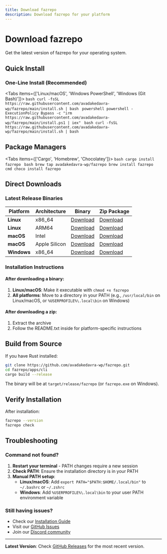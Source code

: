 ```yaml
---
title: Download fazrepo
description: Download fazrepo for your platform
---
```


# Download fazrepo

Get the latest version of fazrepo for your operating system.

## Quick Install

### One-Line Install (Recommended)

<Tabs items={['Linux/macOS', 'Windows PowerShell', 'Windows (Git Bash)']}>
  <Tab>
    ```bash
    curl -fsSL https://raw.githubusercontent.com/avadakedavra-wp/fazrepo/main/install.sh | bash
    ```
  </Tab>
  <Tab>
    ```powershell
    powershell -ExecutionPolicy Bypass -c "irm https://raw.githubusercontent.com/avadakedavra-wp/fazrepo/main/install.ps1 | iex"
    ```
  </Tab>
  <Tab>
    ```bash
    curl -fsSL https://raw.githubusercontent.com/avadakedavra-wp/fazrepo/main/install.sh | bash
    ```
  </Tab>
</Tabs>

## Package Managers

<Tabs items={['Cargo', 'Homebrew', 'Chocolatey']}>
  <Tab>
    ```bash
    cargo install fazrepo
    ```
  </Tab>
  <Tab>
    ```bash
    brew tap avadakedavra-wp/fazrepo
    brew install fazrepo
    ```
  </Tab>
  <Tab>
    ```cmd
    choco install fazrepo
    ```
  </Tab>
</Tabs>

## Direct Downloads

### Latest Release Binaries

| Platform | Architecture | Binary | Zip Package |
|----------|-------------|--------|-------------|
| **Linux** | x86_64 | [Download](https://github.com/avadakedavra-wp/fazrepo/releases/latest/download/fazrepo-x86_64-unknown-linux-gnu) | [Download](https://github.com/avadakedavra-wp/fazrepo/releases/latest/download/fazrepo-linux-x64.zip) |
| **Linux** | ARM64 | [Download](https://github.com/avadakedavra-wp/fazrepo/releases/latest/download/fazrepo-aarch64-unknown-linux-gnu) | [Download](https://github.com/avadakedavra-wp/fazrepo/releases/latest/download/fazrepo-linux-arm64.zip) |
| **macOS** | Intel | [Download](https://github.com/avadakedavra-wp/fazrepo/releases/latest/download/fazrepo-x86_64-apple-darwin) | [Download](https://github.com/avadakedavra-wp/fazrepo/releases/latest/download/fazrepo-macos-intel.zip) |
| **macOS** | Apple Silicon | [Download](https://github.com/avadakedavra-wp/fazrepo/releases/latest/download/fazrepo-aarch64-apple-darwin) | [Download](https://github.com/avadakedavra-wp/fazrepo/releases/latest/download/fazrepo-macos-arm64.zip) |
| **Windows** | x86_64 | [Download](https://github.com/avadakedavra-wp/fazrepo/releases/latest/download/fazrepo-x86_64-pc-windows-msvc.exe) | [Download](https://github.com/avadakedavra-wp/fazrepo/releases/latest/download/fazrepo-windows-x64.zip) |

### Installation Instructions

#### After downloading a binary:
1. **Linux/macOS**: Make it executable with `chmod +x fazrepo`
2. **All platforms**: Move to a directory in your PATH (e.g., `/usr/local/bin` on Linux/macOS, or `%USERPROFILE%\.local\bin` on Windows)

#### After downloading a zip:
1. Extract the archive
2. Follow the README.txt inside for platform-specific instructions

## Build from Source

If you have Rust installed:

```bash
git clone https://github.com/avadakedavra-wp/fazrepo.git
cd fazrepo/apps/cli
cargo build --release
```

The binary will be at `target/release/fazrepo` (or `fazrepo.exe` on Windows).

## Verify Installation

After installation:

```bash
fazrepo --version
fazrepo check
```

## Troubleshooting

### Command not found?

1. **Restart your terminal** - PATH changes require a new session
2. **Check PATH**: Ensure the installation directory is in your PATH
3. **Manual PATH setup**:
   - **Linux/macOS**: Add `export PATH="$PATH:$HOME/.local/bin"` to `~/.bashrc` or `~/.zshrc`
   - **Windows**: Add `%USERPROFILE%\.local\bin` to your user PATH environment variable

### Still having issues?

- Check our [Installation Guide](https://github.com/avadakedavra-wp/fazrepo/blob/main/INSTALL.md)
- Visit our [GitHub Issues](https://github.com/avadakedavra-wp/fazrepo/issues)
- Join our [Discord community](https://discord.gg/fazrepo)

---

**Latest Version**: Check [GitHub Releases](https://github.com/avadakedavra-wp/fazrepo/releases) for the most recent version.
